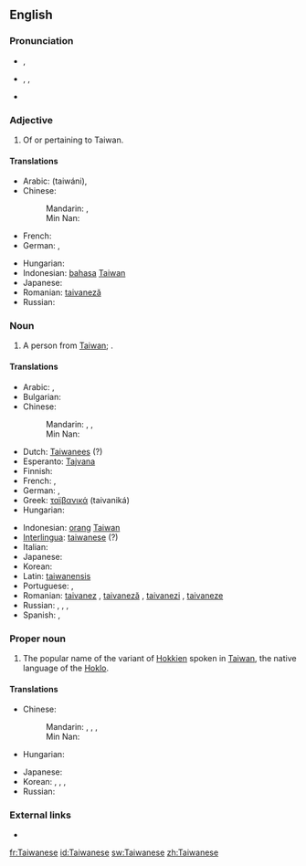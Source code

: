 ==English==

===Pronunciation===
* {{a|UK}} {{IPA|/taɪwəˈniːz/}}, {{SAMPA|/taIw@"ni:z/}}
* {{a|US}} {{enPR|tī'wä-nēzʹ}}, {{IPA|/ˌtaɪwɑˈniːz/}}, {{SAMPA|/%taIwA"ni:z/}}
* {{rhymes|iːz}}

===Adjective===
{{en-adj}}

# Of or pertaining to Taiwan.

====Translations====
{{trans-top|Relating to Taiwan}}
* Arabic: {{Arab|[[تايواني]]}} (taiwáni), {{t|ar|تايواني|tr=taiwaaniy|sc=Arab}}
* Chinese:
*: Mandarin: {{t|zh|台灣|alt=台灣的|sc=Hani}}, {{t|zh|台湾|tr=Táiwān-de|alt=台湾的|sc=Hani}}
*: Min Nan: {{tø|nan|台灣|tr=Tâi-ôan--ê|alt=台灣ê|sc=Hans}}
* French: {{t|fr|taïwanais}}
* German: {{t|de|taiwanisch}}, {{t|de|Taiwan|alt=Taiwan-}}
{{trans-mid}}
* Hungarian: {{t-|hu|tajvani}}
* Indonesian: [[bahasa]] [[Taiwan]]
* Japanese: {{t|ja|台湾|tr=たいわんの, Taiwan-no|alt=台湾の|sc=Jpan}}
* Romanian: [[taivaneză]] {{f}}
* Russian: {{t|ru|тайваньский|tr=tajván'skij|sc=Cyrl}}
{{trans-bottom}}

===Noun===
{{en-noun|pl=Taiwanese}}

# A person from [[Taiwan]]; {{non-gloss definition|usually plural}}.

====Translations====
{{trans-top|person from Taiwan}}
* Arabic: {{t|ar|تايواني|m|tr=taiwaaniy|sc=Arab}}, {{t|ar|تايوانية|f|tr=taiwaaníyya|sc=Arab}}
* Bulgarian: {{t|bg|тайванец|m|tr=tajvánec|sc=Cyrl}}
* Chinese:
*: Mandarin: {{t|zh|台灣人|sc=Hani}}, {{t|zh|台湾人|tr=Táiwān-rén|sc=Hani}}, {{t|zh|台湾人|tr=Táiwān-rén|sc=Hani}}
*: Min Nan: {{tø|nan|台灣人|tr=Tâi-ôan-lâng|sc=Hans}}
* Dutch: [[Taiwanees]] {{m|f}} (?)
* Esperanto: [[Tajvana]] {{m|f}}
* Finnish: {{t-|fi|taiwanilainen}}
* French: {{t+|fr|Taïwanais|m}}, {{t+|fr|Taïwanaise|f}}
* German: {{t|de|Taiwaner|m}}, {{t|de|Taiwanerin|f}}
* Greek: [[ταϊβανικά]] (taivaniká)
* Hungarian: {{t-|hu|tajvani}}
{{trans-mid}}
* Indonesian: [[orang]] [[Taiwan]]
* [[Interlingua]]: [[taiwanese]] (?)
* Italian: {{t-|it|taiwanese|m|f}}
* Japanese: {{t|ja|台湾人|tr=たいわんじん, Taiwan-jin|sc=Jpan}}
* Korean: {{t|ko|대만사람|tr=Daeman-saram|sc=Kore}}
* Latin: [[taiwanensis]]
* Portuguese: {{t+|pt|taiwanês|m}}, {{t-|pt|taiwanesa|f}}
* Romanian: [[taivanez]] {{m}}, [[taivaneză]] {{f}}, [[taivanezi]] {{p}}, [[taivaneze]] {{f|p}}
* Russian: {{t|ru|тайванец|m|tr=tajvánec}}, {{t|ru|жительница Тайваня|f|tr=žítel'nica Tajvánja|sc=Cyrl}}, {{i|slang}} {{t|ru|тайванька|m|tr=tajván'ka|sc=Cyrl}}, {{i|slang}} {{t|ru|тайванка|m|tr=tajvánka|sc=Cyrl}}
* Spanish: {{t+|es|taiwanés|m}}, {{t-|es|taiwanesa|f}}
{{trans-bottom}}

===Proper noun===
{{wikipedia}}
{{en-proper noun}}

# The popular name of the variant of [[Hokkien]] spoken in [[Taiwan]], the native language of the [[Hoklo]].

====Translations====
{{trans-top|language}}
* Chinese:
*: Mandarin: {{t|zh|台灣話|sc=Hani}}, {{t|zh|台湾话|tr=Táiwān-huà|sc=Hani}}, {{t|zh|臺語|sc=Hani}}, {{t|zh|台语|tr=Tái-yǔ|sc=Hani}}
*: Min Nan: {{tø|nan|台語|tr=Tâi-gí, Tâi-gú|sc=Hans}}
* Hungarian: {{t-|hu|tajvani}}
{{trans-mid}}
* Japanese: {{t|ja|台湾語|tr=たいわんご, Taiwan-go|sc=Jpan}}
* Korean: {{t|ko|대만어|tr=Daeman-eo|sc=Kore}}, {{t|ko|臺灣語|sc=Kore}}, {{t|ko|태어|tr=Tae-eo|sc=Kore}}, {{t|ko|台語|sc=Kore}}
* Russian: {{t|ru|тайваньский|m|tr=tajván'skij|sc=Cyrl}}
{{trans-bottom}}

===External links===
* {{ethnologue|code=nan}}

[[fr:Taiwanese]]
[[id:Taiwanese]]
[[sw:Taiwanese]]
[[zh:Taiwanese]]